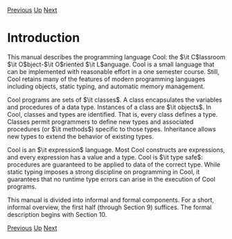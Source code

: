 [[Contents|Previous]] [[The Cool Reference Manual|Up]] [[Getting Started|Next]]
= Introduction =

This manual describes the programming language Cool: the $\it C$lassroom $\it O$bject-$\it O$riented $\it L$anguage. Cool is a small language that can be implemented with reasonable effort in a one semester course. Still, Cool retains many of the features of modern programming languages including objects, static typing, and automatic memory management.

Cool programs are sets of $\it classes$. A class encapsulates the variables and procedures of a data type. Instances of a class are $\it objects$. In Cool, classes and types are identified. That is, every class defines a type. Classes permit programmers to define new types and associated procedures (or $\it methods$) specific to those types. Inheritance allows new types to extend the behavior of existing types.

Cool is an $\it expression$ language. Most Cool constructs are expressions, and every expression has a value and a type. Cool is $\it type safe$: procedures are guaranteed to be applied to data of the correct type. While static typing imposes a strong discipline on programming in Cool, it guarantees that no runtime type errors can arise in the execution of Cool programs.

This manual is divided into informal and formal components. For a short, informal overview, the first half (through Section 9) suffices. The formal description begins with Section 10.

[[Contents|Previous]] [[The Cool Reference Manual|Up]] [[Getting Started|Next]]